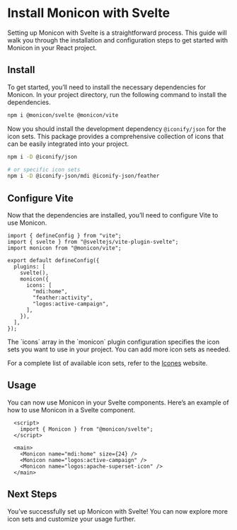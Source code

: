 
# Install Monicon with Svelte

Setting up Monicon with Svelte is a straightforward process. This guide will walk you through the installation and configuration steps to get started with Monicon in your React project.

<Steps>

## Install

To get started, you’ll need to install the necessary dependencies for Monicon. In your project directory, run the following command to install the dependencies.

```sh npm2yarn
npm i @monicon/svelte @monicon/vite
```

Now you should install the development dependency `@iconify/json` for the icon sets. This package provides a comprehensive collection of icons that can be easily integrated into your project.

```sh npm2yarn
npm i -D @iconify/json

# or specific icon sets
npm i -D @iconify-json/mdi @iconify-json/feather
```

## Configure Vite

Now that the dependencies are installed, you’ll need to configure Vite to use Monicon.

```tsx filename="vite.config.ts"
import { defineConfig } from "vite";
import { svelte } from "@sveltejs/vite-plugin-svelte";
import monicon from "@monicon/vite";

export default defineConfig({
  plugins: [
    svelte(),
    monicon({
      icons: [
        "mdi:home",
        "feather:activity",
        "logos:active-campaign",
      ],
    }),
  ],
});
```

<Callout>
The `icons` array in the `monicon` plugin configuration specifies the icon sets you want to use in your project. You can add more icon sets as needed.

For a complete list of available icon sets, refer to the [Icones](https://icones.js.org/) website.
</Callout>

## Usage

You can now use Monicon in your Svelte components. Here’s an example of how to use Monicon in a Svelte component.

```svelte filename="src/App.svelte"
  <script>
    import { Monicon } from "@monicon/svelte";
  </script>

  <main>
    <Monicon name="mdi:home" size={24} />
    <Monicon name="logos:active-campaign" />
    <Monicon name="logos:apache-superset-icon" />
  </main>
```

## Next Steps

You’ve successfully set up Monicon with Svelte! You can now explore more icon sets and customize your usage further.
</Steps>